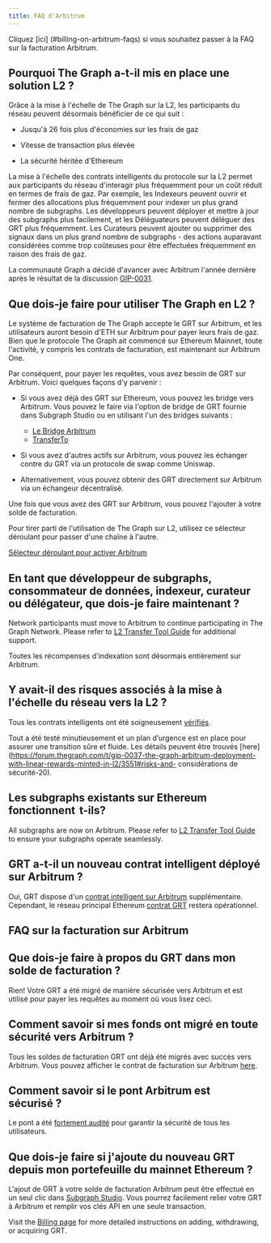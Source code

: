 ```yaml
---
title: FAQ d'Arbitrum
---
```


Cliquez [ici] (#billing-on-arbitrum-faqs) si vous souhaitez passer à la FAQ sur la facturation Arbitrum.

## Pourquoi The Graph a-t-il mis en place une solution L2 ?

Grâce à la mise à l'échelle de The Graph sur la L2, les participants du réseau peuvent désormais bénéficier de ce qui suit :

- Jusqu'à 26 fois plus d'économies sur les frais de gaz

- Vitesse de transaction plus élevée

- La sécurité héritée d'Ethereum

La mise à l'échelle des contrats intelligents du protocole sur la L2 permet aux participants du réseau d'interagir plus fréquemment pour un coût réduit en termes de frais de gaz. Par exemple, les Indexeurs peuvent ouvrir et fermer des allocations plus fréquemment pour indexer un plus grand nombre de subgraphs. Les développeurs peuvent déployer et mettre à jour des subgraphs plus facilement, et les Déléguateurs peuvent déléguer des GRT plus fréquemment. Les Curateurs peuvent ajouter ou supprimer des signaux dans un plus grand nombre de subgraphs - des actions auparavant considérées comme trop coûteuses pour être effectuées fréquemment en raison des frais de gaz.

La communauté Graph a décidé d'avancer avec Arbitrum l'année dernière après le résultat de la discussion [GIP-0031](https://forum.thegraph.com/t/gip-0031-arbitrum-grt-bridge/3305).

## Que dois-je faire pour utiliser The Graph en L2 ?

Le système de facturation de The Graph accepte le GRT sur Arbitrum, et les utilisateurs auront besoin d'ETH sur Arbitrum pour payer leurs frais de gaz. Bien que le protocole The Graph ait commencé sur Ethereum Mainnet, toute l'activité, y compris les contrats de facturation, est maintenant sur Arbitrum One.

Par conséquent, pour payer les requêtes, vous avez besoin de GRT sur Arbitrum. Voici quelques façons d'y parvenir :

- Si vous avez déjà des GRT sur Ethereum, vous pouvez les bridge vers Arbitrum. Vous pouvez le faire via l'option de bridge de GRT fournie dans Subgraph Studio ou en utilisant l'un des bridges suivants :

  - [Le Bridge Arbitrum](https://bridge.arbitrum.io/?l2ChainId=42161)
  - [TransferTo](https://transferto.xyz/swap)

- Si vous avez d'autres actifs sur Arbitrum, vous pouvez les échanger contre du GRT via un protocole de swap comme Uniswap.

- Alternativement, vous pouvez obtenir des GRT directement sur Arbitrum via un échangeur décentralisé.

Une fois que vous avez des GRT sur Arbitrum, vous pouvez l'ajouter à votre solde de facturation.

Pour tirer parti de l'utilisation de The Graph sur L2, utilisez ce sélecteur déroulant pour passer d'une chaîne à l'autre.

[Sélecteur déroulant pour activer Arbitrum](/img/arbitrum-screenshot-toggle.png)

## En tant que développeur de subgraphs, consommateur de données, indexeur, curateur ou délégateur, que dois-je faire maintenant ?

Network participants must move to Arbitrum to continue participating in The Graph Network. Please refer to [L2 Transfer Tool Guide](/archived/arbitrum/l2-transfer-tools-guide/) for additional support.

Toutes les récompenses d'indexation sont désormais entièrement sur Arbitrum.

## Y avait-il des risques associés à la mise à l'échelle du réseau vers la L2 ?

Tous les contrats intelligents ont été soigneusement [vérifiés](https://github.com/graphprotocol/contracts/blob/main/packages/contracts/audits/OpenZeppelin/2022-07-graph-arbitrum-bridge-aud.pdf).

Tout a été testé minutieusement et un plan d’urgence est en place pour assurer une transition sûre et fluide. Les détails peuvent être trouvés [here](https://forum.thegraph.com/t/gip-0037-the-graph-arbitrum-deployment-with-linear-rewards-minted-in-l2/3551#risks-and- considérations de sécurité-20).

## Les subgraphs existants sur Ethereum fonctionnent  t-ils?

All subgraphs are now on Arbitrum. Please refer to [L2 Transfer Tool Guide](/archived/arbitrum/l2-transfer-tools-guide/) to ensure your subgraphs operate seamlessly.

## GRT a-t-il un nouveau contrat intelligent déployé sur Arbitrum ?

Oui, GRT dispose d'un [contrat intelligent sur Arbitrum](https://arbiscan.io/address/0x9623063377ad1b27544c965ccd7342f7ea7e88c7) supplémentaire. Cependant, le réseau principal Ethereum [contrat GRT](https://etherscan.io/token/0xc944e90c64b2c07662a292be6244bdf05cda44a7) restera opérationnel.

## FAQ sur la facturation sur Arbitrum

## Que dois-je faire à propos du GRT dans mon solde de facturation ?

Rien! Votre GRT a été migré de manière sécurisée vers Arbitrum et est utilisé pour payer les requêtes au moment où vous lisez ceci.

## Comment savoir si mes fonds ont migré en toute sécurité vers Arbitrum ?

Tous les soldes de facturation GRT ont déjà été migrés avec succès vers Arbitrum. Vous pouvez afficher le contrat de facturation sur Arbitrum [here](https://arbiscan.io/address/0x1B07D3344188908Fb6DEcEac381f3eE63C48477a).

## Comment savoir si le pont Arbitrum est sécurisé ?

Le pont a été [fortement audité](https://code4rena.com/contests/2022-10-the-graph-l2-bridge-contest) pour garantir la sécurité de tous les utilisateurs.

## Que dois-je faire si j'ajoute du nouveau GRT depuis mon portefeuille du mainnet Ethereum ?

L'ajout de GRT à votre solde de facturation Arbitrum peut être effectué en un seul clic dans [Subgraph Studio](https://thegraph.com/studio/). Vous pourrez facilement relier votre GRT à Arbitrum et remplir vos clés API en une seule transaction.

Visit the [Billing page](/subgraphs/billing/) for more detailed instructions on adding, withdrawing, or acquiring GRT.

